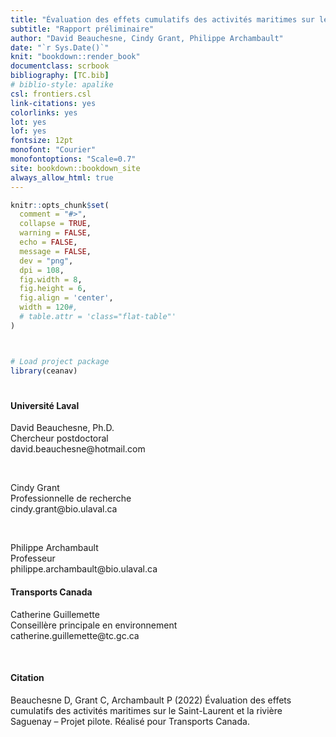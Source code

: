 ```yaml
---
title: "Évaluation des effets cumulatifs des activités maritimes sur le Saint-Laurent et la rivière Saguenay – Projet pilote"
subtitle: "Rapport préliminaire"
author: "David Beauchesne, Cindy Grant, Philippe Archambault"
date: "`r Sys.Date()`"
knit: "bookdown::render_book"
documentclass: scrbook
bibliography: [TC.bib]
# biblio-style: apalike
csl: frontiers.csl
link-citations: yes
colorlinks: yes
lot: yes
lof: yes
fontsize: 12pt
monofont: "Courier"
monofontoptions: "Scale=0.7"
site: bookdown::bookdown_site
always_allow_html: true
---
```


<!-- description: "TO WRITE"
url: 'https\://bookdown.org/yihui/bookdown/'
github-repo: rstudio/bookdown
cover-image: images/cover.jpg -->

<!--
suppressWarnings(bookdown::render_book("index.Rmd", "bookdown::gitbook"))
-->

<!--
<img src="https://img.shields.io/badge/Zone-Fluvial-brightgreen">
-->


```r
knitr::opts_chunk$set(
  comment = "#>",
  collapse = TRUE,
  warning = FALSE,
  echo = FALSE,
  message = FALSE,
  dev = "png",
  dpi = 108,
  fig.width = 8,
  fig.height = 6,
  fig.align = 'center',
  width = 120#,
  # table.attr = 'class="flat-table"'
)



# Load project package
library(ceanav)
```

# {-}

#### Université Laval {-}

David Beauchesne, Ph.D. <br/>
Chercheur postdoctoral<br/>
david.beauchesne@hotmail.com<br/>

<br/>

Cindy Grant<br/>
Professionnelle de recherche<br/>
cindy.grant@bio.ulaval.ca<br/>

<br/>

Philippe Archambault<br/>
Professeur<br/>
philippe.archambault@bio.ulaval.ca<br/>


#### Transports Canada {-}

Catherine Guillemette<br/>
Conseillère principale en environnement<br/>
catherine.guillemette@tc.gc.ca<br/>

<br/>


#### Citation {-}

Beauchesne D, Grant C, Archambault P (2022) Évaluation des effets cumulatifs des activités maritimes sur le Saint-Laurent et la rivière Saguenay – Projet pilote. Réalisé pour Transports Canada.

